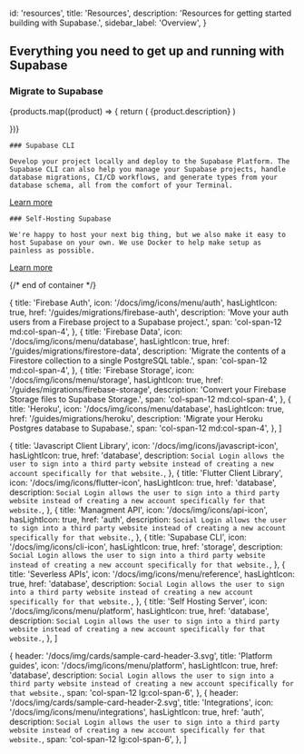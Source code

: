 
  id: 'resources',
  title: 'Resources',
  description: 'Resources for getting started building with Supabase.',
  sidebar_label: 'Overview',
}

<h2 className="text-base max-w-xl m-0">Everything you need to get up and running with Supabase</h2>

<div className="flex flex-col gap-12 my-12">

<div>
  <div className="max-w-xl">

### Migrate to Supabase

  </div>

  <div className="grid grid-cols-12 gap-6 not-prose">
    {products.map((product) => {
      return (
        <Link
          href={`${product.href}`}
          key={product.title}
          passHref
        >
          <a className={product.span ?? 'col-span-12 md:col-span-4'}>
            <GlassPanel {...product} background={true} showIconBg={true} showLink={true}>
              {product.description}
            </GlassPanel>
          </a>
        </Link>
      )

})}

  </div>

</div>

<div className="grid gap-16 md:grid-cols-2">

  <div>

    ### Supabase CLI

    Develop your project locally and deploy to the Supabase Platform. The Supabase CLI can also help you manage your Supabase projects, handle database migrations, CI/CD workflows, and generate types from your database schema, all from the comfort of your Terminal.

[Learn more](/docs/guides/resources/supabase-cli)

  </div>

  <div>

    ### Self-Hosting Supabase

    We're happy to host your next big thing, but we also make it easy to host Supabase on your own. We use Docker to help make setup as painless as possible.

[Learn more](/docs/guides/resources/self-hosting)

  </div>

</div>

{/* end of container */}

</div>

  {
    title: 'Firebase Auth',
    icon: '/docs/img/icons/menu/auth',
    hasLightIcon: true,
    href: '/guides/migrations/firebase-auth',
    description: 'Move your auth users from a Firebase project to a Supabase project.',
    span: 'col-span-12 md:col-span-4',
  },
  {
    title: 'Firebase Data',
    icon: '/docs/img/icons/menu/database',
    hasLightIcon: true,
    href: '/guides/migrations/firestore-data',
    description: 'Migrate the contents of a Firestore collection to a single PostgreSQL table.',
    span: 'col-span-12 md:col-span-4',
  },
  {
    title: 'Firebase Storage',
    icon: '/docs/img/icons/menu/storage',
    hasLightIcon: true,
    href: '/guides/migrations/firebase-storage',
    description: 'Convert your Firebase Storage files to Supabase Storage.',
    span: 'col-span-12 md:col-span-4',
  },
  {
    title: 'Heroku',
    icon: '/docs/img/icons/menu/database',
    hasLightIcon: true,
    href: '/guides/migrations/heroku',
    description: 'Migrate your Heroku Postgres database to Supabase.',
    span: 'col-span-12 md:col-span-4',
  },
]

  {
    title: 'Javascript Client Library',
    icon: '/docs/img/icons/javascript-icon',
    hasLightIcon: true,
    href: 'database',
    description: `
Social Login allows the user to sign into a third party website instead of creating a new account specifically for that website.
  `,
  },
  {
    title: 'Flutter Client Library',
    icon: '/docs/img/icons/flutter-icon',
    hasLightIcon: true,
    href: 'database',
    description: `
Social Login allows the user to sign into a third party website instead of creating a new account specifically for that website.
  `,
  },
  {
    title: 'Managment API',
    icon: '/docs/img/icons/api-icon',
    hasLightIcon: true,
    href: 'auth',
    description: `
Social Login allows the user to sign into a third party website instead of creating a new account specifically for that website.
  `,
  },
  {
    title: 'Supabase CLI',
    icon: '/docs/img/icons/cli-icon',
    hasLightIcon: true,
    href: 'storage',
    description: `
Social Login allows the user to sign into a third party website instead of creating a new account specifically for that website.
  `,
  },
  {
    title: 'Severless APIs',
    icon: '/docs/img/icons/menu/reference',
    hasLightIcon: true,
    href: 'database',
    description: `
Social Login allows the user to sign into a third party website instead of creating a new account specifically for that website.
  `,
  },
  {
    title: 'Self Hosting Server',
    icon: '/docs/img/icons/menu/platform',
    hasLightIcon: true,
    href: 'database',
    description: `
Social Login allows the user to sign into a third party website instead of creating a new account specifically for that website.
  `,
  },
]

  {
    header: '/docs/img/cards/sample-card-header-3.svg',
    title: 'Platform guides',
    icon: '/docs/img/icons/menu/platform',
    hasLightIcon: true,
    href: 'database',
    description: `
Social Login allows the user to sign into a third party website instead of creating a new account specifically for that website.
  `,
    span: 'col-span-12 lg:col-span-6',
  },
  {
    header: '/docs/img/cards/sample-card-header-2.svg',
    title: 'Integrations',
    icon: '/docs/img/icons/menu/integrations',
    hasLightIcon: true,
    href: 'auth',
    description: `
Social Login allows the user to sign into a third party website instead of creating a new account specifically for that website.
  `,
    span: 'col-span-12 lg:col-span-6',
  },
]


